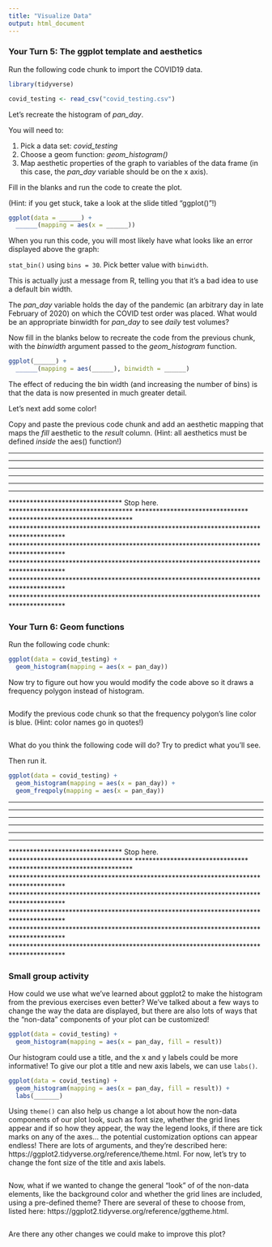 ```yaml
---
title: "Visualize Data"
output: html_document
---
```


### Your Turn 5: The ggplot template and aesthetics

Run the following code chunk to import the COVID19 data.

```r
library(tidyverse)

covid_testing <- read_csv("covid_testing.csv")
```



Let's recreate the histogram of *pan_day*.

You will need to:

1. Pick a data set: *covid_testing*
2. Choose a geom function: *geom_histogram()*
3. Map aesthetic properties of the graph to variables of the data frame (in this case, the *pan_day* variable should be on the x axis).

Fill in the blanks and run the code to create the plot.

(Hint: if you get stuck, take a look at the slide titled "ggplot()"!)

```r
ggplot(data = ______) +
  ______(mapping = aes(x = ______))
```




When you run this code, you will most likely have what looks like an error displayed above the graph:

  `stat_bin()` using `bins = 30`. Pick better value with `binwidth`.

This is actually just a message from R, telling you that it's a bad idea to use a default bin width.

The *pan_day* variable holds the day of the pandemic (an arbitrary day in late February of 2020) on which the COVID test order was placed. What would be an appropriate binwidth for *pan_day* to see *daily* test volumes?

Now fill in the blanks below to recreate the code from the previous chunk, with the *binwidth* argument passed to the *geom_histogram* function.

```r
ggplot(______) +
  ______(mapping = aes(______), binwidth = ______)
```




The effect of reducing the bin width (and increasing the number of bins) is that the data is now presented in much greater detail.

Let's next add some color!

Copy and paste the previous code chunk and add an aesthetic mapping that maps the *fill* aesthetic to the *result* column. (Hint: all aesthetics must be defined *inside* the aes() function!)













***************************************************************************************
***************************************************************************************
***************************************************************************************
***************************************************************************************
***************************************************************************************
********************************                    ***********************************
********************************     Stop here.     ***********************************
********************************                    ***********************************
***************************************************************************************
***************************************************************************************
***************************************************************************************
***************************************************************************************
***************************************************************************************






### Your Turn 6: Geom functions

Run the following code chunk:

```r
ggplot(data = covid_testing) +
  geom_histogram(mapping = aes(x = pan_day))
```


Now try to figure out how you would modify the code above so it draws a frequency polygon instead of histogram.

```r

```




Modify the previous code chunk so that the frequency polygon's line color is blue. (Hint: color names go in quotes!)

```r

```







What do you think the following code will do? Try to predict what you'll see.

Then run it.

```r
ggplot(data = covid_testing) +
  geom_histogram(mapping = aes(x = pan_day)) +
  geom_freqpoly(mapping = aes(x = pan_day))
```












***************************************************************************************
***************************************************************************************
***************************************************************************************
***************************************************************************************
***************************************************************************************
********************************                    ***********************************
********************************     Stop here.     ***********************************
********************************                    ***********************************
***************************************************************************************
***************************************************************************************
***************************************************************************************
***************************************************************************************
***************************************************************************************






### Small group activity

How could we use what we've learned about ggplot2 to make the histogram from the previous exercises even better? We've talked about a few ways to change the way the data are displayed, but there are also lots of ways that the "non-data" components of your plot can be customized!

```r
ggplot(data = covid_testing) +
  geom_histogram(mapping = aes(x = pan_day, fill = result))
```

Our histogram could use a title, and the x and y labels could be more informative! To give our plot a title and new axis labels, we can use  `labs()`.

```r
ggplot(data = covid_testing) +
  geom_histogram(mapping = aes(x = pan_day, fill = result)) +
  labs(_______)
```

Using `theme()` can also help us change a lot about how the non-data components of our plot look, such as font size, whether the grid lines appear and if so how they appear, the way the legend looks, if there are tick marks on any of the axes... the potential customization options can appear endless! There are lots of arguments, and they're described here: https://ggplot2.tidyverse.org/reference/theme.html. For now, let's try to change the font size of the title and axis labels.


```r


```

Now, what if we wanted to change the general "look" of of the non-data elements, like the background color and whether the grid lines are included, using a pre-defined theme? There are several of these to choose from, listed here: https://ggplot2.tidyverse.org/reference/ggtheme.html.

```r


```

Are there any other changes we could make to improve this plot?
